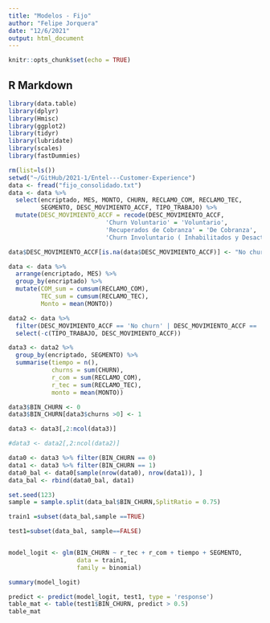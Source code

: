 ```yaml
---
title: "Modelos - Fijo"
author: "Felipe Jorquera"
date: "12/6/2021"
output: html_document
---
```


```r
knitr::opts_chunk$set(echo = TRUE)
```

## R Markdown

```r

library(data.table)
library(dplyr)
library(Hmisc)
library(ggplot2)
library(tidyr)
library(lubridate)
library(scales)
library(fastDummies)

```

```r
rm(list=ls())
setwd("~/GitHub/2021-1/Entel---Customer-Experience")
data <- fread("fijo_consolidado.txt")
data <- data %>%
  select(encriptado, MES, MONTO, CHURN, RECLAMO_COM, RECLAMO_TEC,
         SEGMENTO, DESC_MOVIMIENTO_ACCF, TIPO_TRABAJO) %>%
  mutate(DESC_MOVIMIENTO_ACCF = recode(DESC_MOVIMIENTO_ACCF,
                           'Churn Voluntario' = 'Voluntario',
                           'Recuperados de Cobranza' = 'De Cobranza',
                           'Churn Involuntario ( Inhabilitados y Desactivados por Cobranza )' = 'Involuntario'))

data$DESC_MOVIMIENTO_ACCF[is.na(data$DESC_MOVIMIENTO_ACCF)] <- "No churn"

data <- data %>%
  arrange(encriptado, MES) %>%
  group_by(encriptado) %>%
  mutate(COM_sum = cumsum(RECLAMO_COM),
         TEC_sum = cumsum(RECLAMO_TEC),
         Monto = mean(MONTO))

data2 <- data %>%
  filter(DESC_MOVIMIENTO_ACCF == 'No churn' | DESC_MOVIMIENTO_ACCF == 'Voluntario') %>%
  select(-c(TIPO_TRABAJO, DESC_MOVIMIENTO_ACCF))

data3 <- data2 %>%
  group_by(encriptado, SEGMENTO) %>%
  summarise(tiempo = n(),
            churns = sum(CHURN),
            r_com = sum(RECLAMO_COM),
            r_tec = sum(RECLAMO_TEC),
            monto = mean(MONTO))

data3$BIN_CHURN <- 0
data3$BIN_CHURN[data3$churns >0] <- 1
```

```r
data3 <- data3[,2:ncol(data3)]

#data3 <- data2[,2:ncol(data2)]

data0 <- data3 %>% filter(BIN_CHURN == 0)
data1 <- data3 %>% filter(BIN_CHURN == 1)
data0_bal <- data0[sample(nrow(data0), nrow(data1)), ]
data_bal <- rbind(data0_bal, data1)

set.seed(123)
sample = sample.split(data_bal$BIN_CHURN,SplitRatio = 0.75)

train1 =subset(data_bal,sample ==TRUE)

test1=subset(data_bal, sample==FALSE)


model_logit <- glm(BIN_CHURN ~ r_tec + r_com + tiempo + SEGMENTO,
                   data = train1,
                   family = binomial)

summary(model_logit)

predict <- predict(model_logit, test1, type = 'response')
table_mat <- table(test1$BIN_CHURN, predict > 0.5)
table_mat
```